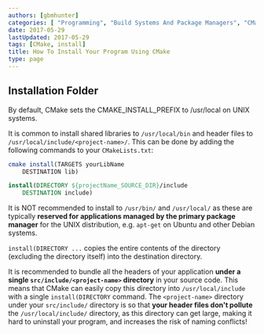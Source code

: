 ```yaml
---
authors: [gbmhunter]
categories: [ "Programming", "Build Systems And Package Managers", "CMake" ]
date: 2017-05-29
lastUpdated: 2017-05-29
tags: [CMake, install]
title: How To Install Your Program Using CMake
type: page
---
```



## Installation Folder

By default, CMake sets the CMAKE_INSTALL_PREFIX to /usr/local on UNIX systems.

It is common to install shared libraries to `/usr/local/bin` and header files to `/usr/local/include/<project-name>/`. This can be done by adding the following commands to your `CMakeLists.txt`:

```cmake
cmake install(TARGETS yourLibName
    DESTINATION lib)

install(DIRECTORY ${projectName_SOURCE_DIR}/include
    DESTINATION include)
```

It is NOT recommended to install to `/usr/bin/` and `/usr/local/` as these are typically **reserved for applications managed by the primary package manager** for the UNIX distribution, e.g. `apt-get` on Ubuntu and other Debian systems.

`install(DIRECTORY ...` copies the entire contents of the directory (excluding the directory itself) into the destination directory.

It is recommended to bundle all the headers of your application **under a single `src/include/<project-name>` directory** in your source code. This means that CMake can easily copy this directory into `/usr/local/include` with a single `install(DIRECTORY` command. The `<project-name>` directory under your `src/include/` directory is so that **your header files don't pollute** the `/usr/local/include/` directory, as this directory can get large, making it hard to uninstall your program, and increases the risk of naming conflicts!
